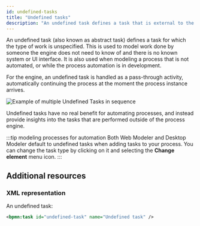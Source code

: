 ```yaml
---
id: undefined-tasks
title: "Undefined tasks"
description: "An undefined task defines a task that is external to the workflow engine."
---
```



An undefined task (also known as abstract task) defines a task for which the type of work is unspecified.
This is used to model work done by someone the engine does not need to know of and there is no known system or UI interface.
It is also used when modeling a process that is not automated, or while the process automation is in development.

For the engine, an undefined task is handled as a pass-through activity, automatically continuing the process at the moment the process instance arrives.

<img src={myImageUrl} alt="Example of multiple Undefined Tasks in sequence" />

Undefined tasks have no real benefit for automating processes, and instead provide insights into the tasks that are performed outside of the process engine.

:::tip modeling processes for automation
Both Web Modeler and Desktop Modeler default to undefined tasks when adding tasks to your process.
You can change the task type by clicking on it and selecting the **Change element** menu icon.
:::

## Additional resources

### XML representation

An undefined task:

```xml
<bpmn:task id="undefined-task" name="Undefined task" />
```
